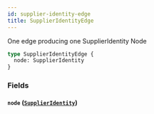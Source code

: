 ```yaml
---
id: supplier-identity-edge
title: SupplierIdentityEdge
---
```


One edge producing one SupplierIdentity Node

```graphql
type SupplierIdentityEdge {
  node: SupplierIdentity
}
```

### Fields

#### `node` ([`SupplierIdentity`](/developers/supplier-apis/supply-api/graphql/reference/objects/supplier-identity))
